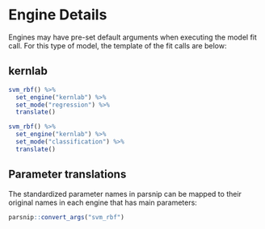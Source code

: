 # Engine Details

Engines may have pre-set default arguments when executing the model fit call. 
For this type of model, the template of the fit calls are below:

## kernlab

```r
svm_rbf() %>% 
  set_engine("kernlab") %>% 
  set_mode("regression") %>% 
  translate()
```

```r
svm_rbf() %>% 
  set_engine("kernlab") %>% 
  set_mode("classification") %>% 
  translate()
```

## Parameter translations

The standardized parameter names in parsnip can be mapped to their original 
names in each engine that has main parameters:

```r
parsnip::convert_args("svm_rbf")
```

